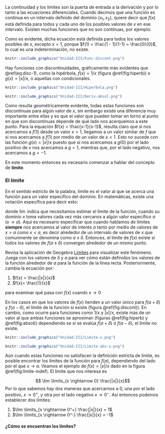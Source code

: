 La continuidad y los límites son la puerta de entrada a la derivación y por lo tanto a las ecuaciones diferenciales. Cuando decimos que una función es contínua en un intervalo definido del dominio $(x_1, x_2)$, quiere decir que $f(x)$ está definida para todos y cada uno de los posibles valores de $x$ en ese intervalo. Existen muchas funciones que no son contínuas, por ejemplo:

\begin{equation}
    f(x) = \frac{x - 1}{x - 1} (\#eq:disc-1)
\end{equation}

Como es evidente, dicha ecuación está definida para todos los valores posibles de $x$, excepto $x = 1$, porque $f(1) = \frac{1 - 1}{1-1} = \frac{0}{0}$, lo cual es una indeterminación, no existe.

```r
knitr::include_graphics("Unidad-III/Func-discont.png")
```

Hay funciones con discontinuidades, gráficamente más evidentes que \@ref(eq:disc-1), como la hipérbola, $f(x) = 1/x$ (figura \@ref(fig:hiperb)) o $g(x) = |x|/x$, o aquellas con condicionales.

```r
knitr::include_graphics("Unidad-III/Hiperbola.png")
```

```r
knitr::include_graphics("Unidad-III/Deriv-absol.png")
```

Como resulta geométricamente evidente, todas estas funciones son discontínuas para algún valor de $x$, sin embargo existe una diferencia muy importante entre ellas y es que el valor que pueden tomar en torno al punto en que son discontínuas depende de qué lado nos acerquemos a este punto. Para la equación $f(x) = \frac{x-1}{x-1}$, resulta claro que si nos acercamos a $f(1)$ desde un valor $x>1$, llegamos a un valor similar de $f$ que si nos acercamos a $f(1)$ por medio de un valor de $x < 1$. Esto no sucede con las función $g(x) = |x|/x$ puesto que si nos acercamos a $g(0)$ por el lado positivo de $x$ nos acercamos a $g = 1$, mientras que, por el lado negativo, nos acercamos a $g = -1$. 

En este momento entonces es necesario comenzar a hablar del concepto de **límite**. 

### El límite

En el sentido estricto de la palabra, límite es el valor al que se acerca una función para un valor específico del dominio. En matemáticas, existe una notación específica para decir esto:

\begin{equation}
\lim \limits_{x \rightarrow a} x + 1
\end{equation}

donde $\lim$ indica que necesitamos estimar el límite de la función, cuando su dominio $x$ toma valores cada vez más cercanos a algún valor específico $a$ ($x \rightarrow a$). Aquí es necesario especificar que cuando hablamos de límites **siempre** nos acercamos al valor de interés $a$ tanto por medio de valores de $x>a$ como $x<a$, es decir alrededor de un intervalo de valores de $x$ que comunmente se denomina como $a \pm \delta$. Entonces, el límite de $f(x)$ existe si todos los valores de $f(a \pm \delta)$ convergen alrededor de un mismo punto. 

Revisa la aplicación de Geogebra [Límites](https://www.geogebra.org/classic/b76f7gpx) para visualizar este fenómeno. Juega con los valores de $\delta$ y $a$ para ver cómo están definidos los valores de la función alrededor de $a$ para la función de la línea recta. Posteriormente, cambia la ecuación por:

1. $f(x) = \frac{|x|}{x}$
2. $f(x)= \frac{1}{x}$

para examinar qué pasa con $f(x)$ cuando $x \rightarrow 0$

En los casos en que los valores de $f(x)$ tienden a un valor único para $f(a + \delta)$ y $f(a - \delta)$, el límite de la función sí existe (figura \@ref(fig:discont)). En cambio, como ocurre para funciones como $1/x$ y $|x|/x$, existe más de un valor al que ambas funciones se aproximan (figuras \@ref(fig:hiperb) y \@ref(fig:absol)) dependiendo se si se evalúa $f(a + \delta)$ ó $f(a - \delta)$, el límite no existe.

```r
knitr::include_graphics("Unidad-III/Limite-x.png")
```


```r
knitr::include_graphics("Unidad-III/Limite-abs-x.png")
```

Aún cuando estas funciones no satisfacen la definición estricta de límite, es posible encontrar los límites de la función para $f(a)$, dependiendo del lado por el que $x \rightarrow a$. Veamos el ejemplo de $f(x) = |x|/x$ dado en la figura \@ref(fig:limite-indef). El límite que nos interesa es

$$ \lim \limits_{x \rightarrow 0} \frac{|x|}{x}$$
Por lo que sabemos hay dos maneras que acercarnos a $0$, una por el lado positivo, $x \rightarrow 0^{+}$, y otra por el lado negativo $x \rightarrow 0^-$. Así entonces podemos establecer dos límites:

1. $\lim \limits_{x \rightarrow 0^+} \frac{|x|}{x} = 1$
2. $\lim \limits_{x \rightarrow 0^-} \frac{|x|}{x} = -1$

#### ¿Cómo se encuentran los límites?

